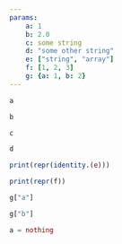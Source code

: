 ```yaml
---
params:
    a: 1
    b: 2.0
    c: some string
    d: "some other string"
    e: ["string", "array"]
    f: [1, 2, 3]
    g: {a: 1, b: 2}
---
```


```julia
a
```

```julia
b
```

```julia
c
```

```julia
d
```

```julia
print(repr(identity.(e)))
```

```julia
print(repr(f))
```

```julia
g["a"]
```

```julia
g["b"]
```

```julia
a = nothing
```
